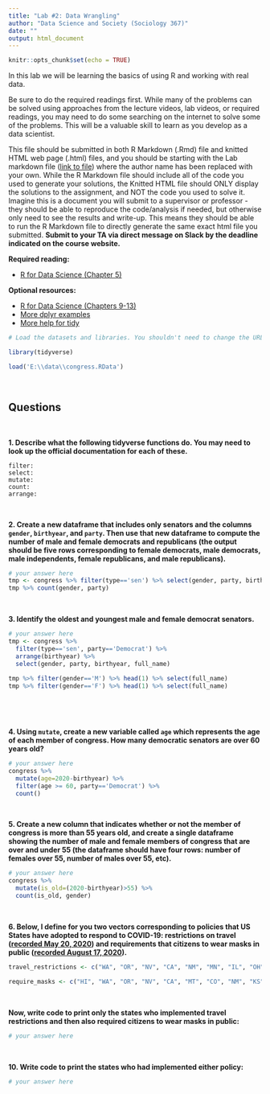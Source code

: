 ```yaml
---
title: "Lab #2: Data Wrangling"
author: "Data Science and Society (Sociology 367)"
date: ""
output: html_document
---
```


```r
knitr::opts_chunk$set(echo = TRUE)
```

In this lab we will be learning the basics of using R and working with real data.

Be sure to do the required readings first. While many of the problems can be solved using approaches from the lecture videos, lab videos, or required readings, you may need to do some searching on the internet to solve some of the problems. This will be a valuable skill to learn as you develop as a data scientist.

This file should be submitted in both R Markdown (.Rmd) file and knitted HTML web page (.html) files, and you should be starting with the Lab markdown file ([link to file](/assignments/Lab_2.Rmd)) where the author name has been replaced with your own. While the R Markdown file should include all of the code you used to generate your solutions, the Knitted HTML file should ONLY display the solutions to the assignment, and NOT the code you used to solve it. Imagine this is a document you will submit to a supervisor or professor - they should be able to reproduce the code/analysis if needed, but otherwise only need to see the results and write-up. This means they should be able to run the R Markdown file to directly generate the same exact html file you submitted. **Submit to your TA via direct message on Slack by the deadline indicated on the course website.**

**Required reading:** 

* [R for Data Science (Chapter 5)](https://r4ds.had.co.nz/transform.html)


**Optional resources:**

- [R for Data Science (Chapters 9-13)](https://r4ds.had.co.nz/wrangle-intro.html)
- [More dplyr examples](https://rstudio.cloud/learn/primers/2)
- [More help for tidy](https://rstudio.cloud/learn/primers/4)


```r
# Load the datasets and libraries. You shouldn't need to change the URL in the `load` function.

library(tidyverse)

load('E:\\data\\congress.RData')
```
<br/>

## Questions
<br>


**1. Describe what the following tidyverse functions do. You may need to look up the official documentation for each of these.**

```
filter: 
select: 
mutate: 
count: 
arrange: 
```
<br/>

**2. Create a new dataframe that includes only senators and the columns `gender`, `birthyear`, and `party`. Then use that new dataframe to compute the number of male and female democrats and republicans (the output should be five rows corresponding to female democrats, male democrats, male independents, female republicans, and male republicans).**

```r
# your answer here
tmp <- congress %>% filter(type=='sen') %>% select(gender, party, birthyear)
tmp %>% count(gender, party)
```
<br/>

**3. Identify the oldest and youngest male and female democrat senators.**


```r
# your answer here
tmp <- congress %>% 
  filter(type=='sen', party=='Democrat') %>% 
  arrange(birthyear) %>% 
  select(gender, party, birthyear, full_name)
  
tmp %>% filter(gender=='M') %>% head(1) %>% select(full_name)
tmp %>% filter(gender=='F') %>% head(1) %>% select(full_name)

  
```
<br/>

**4. Using `mutate`, create a new variable called `age` which represents the age of each member of congress. How many democratic senators are over 60 years old?**

```r
# your answer here
congress %>% 
  mutate(age=2020-birthyear) %>% 
  filter(age >= 60, party=='Democrat') %>% 
  count()
```
<br/>

**5. Create a new column that indicates whether or not the member of congress is more than 55 years old, and create a single dataframe showing the number of male and female members of congress that are over and under 55 (the dataframe should have four rows: number of females over 55, number of males over 55, etc).**
```r
# your answer here
congress %>% 
  mutate(is_old=(2020-birthyear)>55) %>% 
  count(is_old, gender)
```
<br/>

**6. Below, I define for you two vectors corresponding to policies that US States have adopted to respond to COVID-19: restrictions on travel ([recorded May 20, 2020](https://www.wsj.com/articles/a-state-by-state-guide-to-coronavirus-lockdowns-11584749351)) and requirements that citizens to wear masks in public ([recorded August 17, 2020](https://www.cnn.com/2020/06/19/us/states-face-mask-coronavirus-trnd/index.html)).**
```r
travel_restrictions <- c("WA", "OR", "NV", "CA", "NM", "MN", "IL", "OH", "MI", "PA", "VA", "NY", "MA", "VH", "ME", "DE", "MD", "NJ")

require_masks <- c("HI", "WA", "OR", "NV", "CA", "MT", "CO", "NM", "KS", "TX", "MN", "AR", "LA", "WI", "IL", "AL", "MI", "IN", "OH", "KY", "WV", "NC", "VA", "DC", "DE", "PA", "NY", "VT", "NH", "MA", "RI", "CT", "ME")
```
<br/>

**Now, write code to print only the states who implemented travel restrictions and then also required citizens to wear masks in public:**
```r
# your answer here
```
<br/>

**10. Write code to print the states who had implemented either policy:**
```r
# your answer here
```


